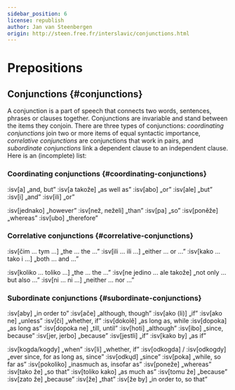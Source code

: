 ```yaml
---
sidebar_position: 6
license: republish
author: Jan van Steenbergen
origin: http://steen.free.fr/interslavic/conjunctions.html
---
```


# Prepositions

## Conjunctions \{#conjunctions}

A conjunction is a part of speech that connects two words, sentences, phrases or clauses together. Conjunctions are invariable and stand between the items they conjoin. There are three types of conjunctions: _coordinating conjunctions_ join two or more items of equal syntactic importance, _correlative conjunctions_ are conjunctions that work in pairs, and _subordinate conjunctions_ link a dependent clause to an independent clause. Here is an (incomplete) list:

### Coordinating conjunctions \{#coordinating-conjunctions}

:isv[a] „and, but”
:isv[a takože] „as well as”
:isv[abo] „or”
:isv[ale] „but”
:isv[i] „and”
:isv[ili] „or”

:isv[jednako] „however”
:isv[než, neželi] „than”
:isv[pa] „so”
:isv[poněže] „whereas”
:isv[ubo] „therefore”

### Correlative conjunctions \{#correlative-conjunctions}

:isv[čim ... tym ...] „the ... the ...”
:isv[ili ... ili ...] „either ... or ...”
:isv[kako ... tako i ...] „both ... and ...”

:isv[koliko ... toliko ...] „the ... the ...”
:isv[ne jedino ... ale takože] „not only ... but also ...”
:isv[ni ... ni ...] „neither ... nor ...”

### Subordinate conjunctions \{#subordinate-conjunctions}

:isv[aby] „in order to”
:isv[ače] „although, though”
:isv[ako (li)] „if”
:isv[ako ne] „unless”
:isv[či] „whether, if”
:isv[dokolě] „as long as, while
:isv[dopoka] „as long as”
:isv[dopoka ne] „till, until”
:isv[hoti] „although”
:isv[ibo] „since, because”
:isv[jer, jerbo] „because”
:isv[jestli] „if”
:isv[kako by] „as if”

:isv[kogda/kogdy] „when”
:isv[li] „whether, if”
:isv[odkogda] / :isv[odkogdy] „ever since, for as long as, since”
:isv[odkųd] „since”
:isv[poka] „while, so far as”
:isv[pokoliko] „inasmuch as, insofar as” :isv[poneže] „whereas”
:isv[tako že] „so that”
:isv[toliko kako] „as much as”
:isv[tomu že] „because”
:isv[zato že] „because”
:isv[že] „that”
:isv[že by] „in order to, so that”
